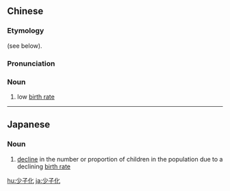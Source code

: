 ==Chinese==
{{zh-forms}}

===Etymology===
{{bor|zh|ja|-}} (see below).

===Pronunciation===
{{zh-pron
|m=shàozǐhuà
|mn=siáu-chú-hòa
|cat=n
}}

===Noun===
{{zh-noun}}

# low [[birth rate]]

----

==Japanese==
{{ja-kanjitab|しょう|し|か|yomi=on}}
{{wikipedia|lang=ja}}

===Noun===
{{ja-noun|しょうしか}}

# [[decline]] in the number or proportion of children in the population due to a declining [[birth rate]]

[[hu:少子化]]
[[ja:少子化]]